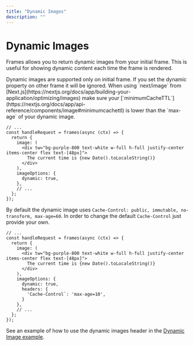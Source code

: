 ```yaml
---
title: "Dynamic Images"
description: ""
---
```



# Dynamic Images

Frames allows you to return dynamic images from your initial frame. This is useful for showing dynamic content each time the frame is rendered.

<Callout type="warning">
  Dynamic images are supported only on initial frame. If you set the dynamic
  property on other frame it will be ignored.
</Callout>

<Callout type="warning">
  When using `next/image` from
  [Next.js](https://nextjs.org/docs/app/building-your-application/optimizing/images)
  make sure your
  [`minimumCacheTTL`](https://nextjs.org/docs/app/api-reference/components/image#minimumcachettl)
  is lower than the `max-age` of your dynamic image.
</Callout>

```tsx [frames/route.tsx]
// ...
const handleRequest = frames(async (ctx) => {
  return {
    image: (
      <div tw="bg-purple-800 text-white w-full h-full justify-center items-center flex text-[48px]">
        The current time is {new Date().toLocaleString()}
      </div>
    ),
    imageOptions: {
      dynamic: true,
    },
    // ...
  };
});
```

By default the dynamic image uses `Cache-Control: public, immutable, no-transform, max-age=60`. In order to change the default `Cache-Control` just provide your own.

```tsx [frames/route.tsx]
// ...
const handleRequest = frames(async (ctx) => {
  return {
    image: (
      <div tw="bg-purple-800 text-white w-full h-full justify-center items-center flex text-[48px]">
        The current time is {new Date().toLocaleString()}
      </div>
    ),
    imageOptions: {
      dynamic: true,
      headers: {
        'Cache-Control`: 'max-age=10',
      }
    },
    // ...
  };
});
```

See an example of how to use the dynamic images header in the [Dynamic Image example](https://github.com/framesjs/frames.js/tree/main/templates/next-starter-with-examples/app/examples/dynamic-image).

<StackblitzLink
  entrypointFile="app/examples/dynamic-image/page.tsx"
  browserPath="/examples/dynamic-image"
/>
